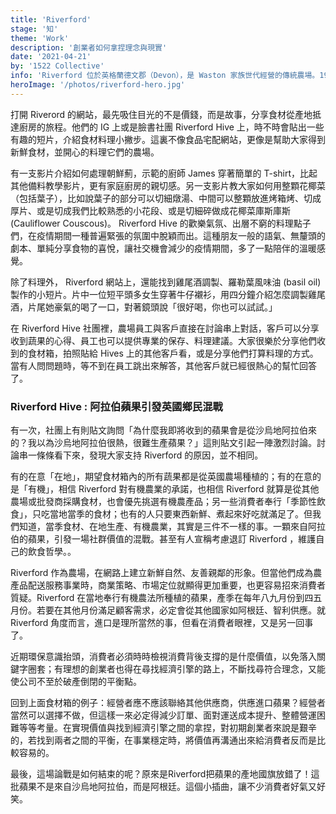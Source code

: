 ```yaml
---
title: 'Riverford'
stage: '知'
theme: 'Work'
description: '創業者如何拿捏理念與現實'
date: '2021-04-21'
by: '1522 Collective'
info: 'Riverford 位於英格蘭德文郡（Devon），是 Waston 家族世代經營的傳統農場。1986年繼承人 Guy Watson 返鄉推動有機農業，如今 Riverford 是有機農場，也是全國著名的「食材箱」公司。提供預先搭配的新鮮組合，也能依烹飪習慣或飲食喜好客製「食譜箱」。你需要的所有食材，一箱滿足。' 
heroImage: '/photos/riverford-hero.jpg'
---
```

打開 Riverord 的網站，最先吸住目光的不是價錢，而是故事，分享食材從產地抵達廚房的旅程。他們的 IG 上或是臉書社團 Riverford Hive 上，時不時會貼出一些有趣的短片，介紹食材料理小撇步。這裏不像食品宅配網站，更像是幫助大家得到新鮮食材，並開心的料理它們的農場。

有一支影片介紹如何處理朝鮮薊，示範的廚師 James 穿著簡單的 T-shirt，比起其他備料教學影片，更有家庭廚房的親切感。另一支影片教大家如何用整顆花椰菜（包括葉子），比如說葉子的部分可以切細燉湯、中間可以整顆放進烤箱烤、切成厚片、或是切成我們比較熟悉的小花段、或是切細碎做成花椰菜庫斯庫斯 (Cauliflower Couscous)。 Riverford Hive 的歡樂氣氛、出層不窮的料理點子們，在疫情期間一種普遍緊張的氛圍中脫穎而出。這種朋友一般的語氣、無釐頭的劇本、單純分享食物的喜悅，讓社交機會減少的疫情期間，多了一點陪伴的溫暖感覺。

除了料理外， Riverford 網站上，還能找到雞尾酒調製、羅勒葉風味油 (basil oil) 製作的小短片。片中一位短平頭多女生穿著牛仔襯衫，用四分鐘介紹怎麼調製雞尾酒，片尾她豪氣的喝了一口，對著鏡頭說「很好喝，你也可以試試。」

在 Riverford Hive 社團裡，農場員工與客戶直接在討論串上對話，客戶可以分享收到蔬果的心得、員工也可以提供專業的保存、料理建議。大家很樂於分享他們收到的食材箱，拍照貼給 Hives 上的其他客戶看，或是分享他們打算料理的方式。當有人問問題時，等不到在員工跳出來解答，其他客戶就已經很熱心的幫忙回答了。

### Riverford Hive : 阿拉伯蘋果引發英國鄉民混戰

有一次，社團上有則貼文詢問「為什麼我即將收到的蘋果會是從沙烏地阿拉伯來的？我以為沙烏地阿拉伯很熱，很難生產蘋果？」這則貼文引起一陣激烈討論。討論串一條條看下來，發現大家支持 Riverford 的原因，並不相同。

有的在意「在地」，期望食材箱內的所有蔬果都是從英國農場種植的；有的在意的是「有機」，相信 Riverford 對有機農業的承諾，也相信 Riverford 就算是從其他農場或批發商採購食材，也會優先挑選有機農產品；另一些消費者奉行「季節性飲食」，只吃當地當季的食材；也有的人只要東西新鮮、煮起來好吃就滿足了。但我們知道，當季食材、在地生產、有機農業，其實是三件不一樣的事。一顆來自阿拉伯的蘋果，引發一場社群價值的混戰。甚至有人宣稱考慮退訂 Riverford ，維護自己的飲食哲學。。

Riverford 作為農場，在網路上建立新鮮自然、友善親鄰的形象。但當他們成為農產品配送服務事業時，商業策略、市場定位就顯得更加重要，也更容易招來消費者質疑。Riverford 在當地奉行有機農法所種植的蘋果，產季在每年八九月份到四五月份。若要在其他月份滿足顧客需求，必定會從其他國家如阿根廷、智利供應。就 Riverford 角度而言，進口是理所當然的事，但看在消費者眼裡，又是另一回事了。

近期環保意識抬頭，消費者必須時時檢視消費背後支撐的是什麼價值，以免落入關鍵字圈套；有理想的創業者也得在尋找經濟引擎的路上，不斷找尋符合理念，又能使公司不至於破產倒閉的平衡點。

回到上面食材箱的例子：經營者應不應該聯絡其他供應商，供應進口蘋果？經營者當然可以選擇不做，但這樣一來必定得減少訂單、面對運送成本提升、整體營運困難等等考量。在實現價值與找到經濟引擎之間的拿捏，對初期創業者來說是艱辛的，若找到兩者之間的平衡，在事業穩定時，將價值再溝通出來給消費者反而是比較容易的。


最後，這場論戰是如何結束的呢？原來是Riverford把蘋果的產地國旗放錯了！這批蘋果不是來自沙烏地阿拉伯，而是阿根廷。這個小插曲，讓不少消費者好氣又好笑。
